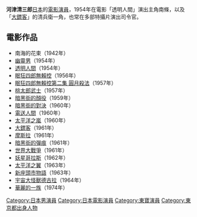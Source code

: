 {{Infobox entertainer
| name                    = 河津 清三郎
| type                    = 男演员
| image                   = 
| imagesize               =  
| birthname               = 中島 誠一
| romanizedname           = Kawazu Seizaburou
| birthdate               = {{birth_date|1908|8|30|no}}
| birthplace              = {{Flagicon|JPN}}[[東京|東京]]
| deathdate               = {{Death date and age|1983|2|20|1908|8|30|no}}
| deathplace              = 
| education               = 
| restingplace            = 
| restingplacecoordinates = 
| othername               = 
| occupation              = 演員
| yearsactive             = 1928年 - 1983年
| spouse                  = 
| partner                 = 
| children                = 
| parents                 = 
| influences              = 
| influenced              = 
| famousworks             = 《[[透明人間|透明人間]]》，《[[摩斯拉|摩斯拉]]》
| website                 = 
| awards                  = 
}}
'''河津清三郎'''{{BD|1908年|8月30日|1983年|2月20日|Tanaka}}[[日本|日本]]的[[電影演員|電影演員]]，1954年在電影「透明人間」演出主角南條，以及「[[大鏢客|大鏢客]]」的清兵衛一角，也常在多部特攝片演出司令官。

== 電影作品 ==
*南海的花束（1942年）
*[[幽靈男|幽靈男]]（1954年）
*[[透明人間_(1954年電影)|透明人間]]（1954年）
*[[眠狂四郎無賴控|眠狂四郎無賴控]]（1956年）
*[[眠狂四郎無賴控第二集_圓月殺法|眠狂四郎無賴控第二集 圓月殺法]]（1957年）
*[[桃太郎武士|桃太郎武士]]（1957年）
*[[暗黑街的顏役|暗黑街的顏役]]（1959年）
*[[暗黑街的對決|暗黑街的對決]]（1960年）
*[[電送人間|電送人間]]（1960年）
*[[太平洋之嵐|太平洋之嵐]]（1960年）
*[[大鏢客|大鏢客]]（1961年）
*[[摩斯拉_(1961年)|摩斯拉]]（1961年）
*[[暗黑街的彈痕|暗黑街的彈痕]]（1961年）
*[[世界大戰爭|世界大戰爭]]（1961年）
*[[妖星哥拉斯|妖星哥拉斯]]（1962年）
*[[太平洋之翼|太平洋之翼]]（1963年）
*[[新座頭市物語|新座頭市物語]]（1963年）
*[[宇宙大怪獸德古拉|宇宙大怪獸德古拉]]（1964年）
*[[華麗的一族|華麗的一族]]（1974年）

{{DEFAULTSORT:Kawazu Seisaburo}}
[[Category:日本男演員|Category:日本男演員]]
[[Category:日本電影演員|Category:日本電影演員]]
[[Category:東寶演員|Category:東寶演員]]
[[Category:東京都出身人物|Category:東京都出身人物]]